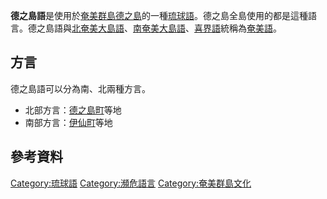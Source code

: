 {{Infobox language
|name=德之島語
|nativename=シマグチ / シマユミィタ
|states=[[日本|日本]]
|region=[[德之島|德之島]]
|speakers=5,100
|date=2004<ref>[http://www.ethnologue.com/language/tkn　Tokunoshima at Ethnologue (18th ed., 2015)] {{webarchive|url=https://web.archive.org/web/20140315155030/http://www.ethnologue.com/language/tkn |date=2014-03-15 }}</ref>
|familycolor=Altaic
|fam1=[[日本-琉球語系|日本-琉球語系]]
|fam2=[[琉球語|琉球語]]
|fam3=[[北琉球語群|北琉球語群]]
|fam4=[[奄美語|奄美語]]
|iso3=tkn
|glotto=toku1246 |glottoname=Toku-No-Shima
|vitality=d
|map=[[File:Tokunoshima_Relief_Map,_SRTM-1.jpg|150px]]
|mapcaption=德之島
}}
'''德之島語'''是使用於[[奄美群島|奄美群島]][[德之島|德之島]]的一種[[琉球語|琉球語]]。德之島全島使用的都是這種語言。德之島語與[[北奄美大島語|北奄美大島語]]、[[南奄美大島語|南奄美大島語]]、[[喜界語|喜界語]]統稱為[[奄美語|奄美語]]。

==方言==
德之島語可以分為南、北兩種方言。

*北部方言：[[德之島町|德之島町]]等地
*南部方言：[[伊仙町|伊仙町]]等地

==參考資料==
{{reflist}}

{{琉球語}}
[[Category:琉球語|Category:琉球語]]
[[Category:瀕危語言|Category:瀕危語言]]
[[Category:奄美群島文化|Category:奄美群島文化]]